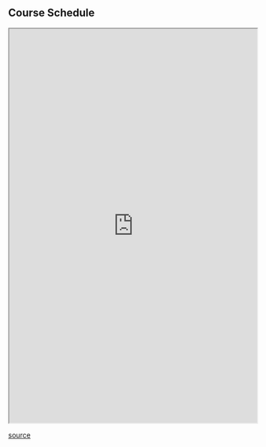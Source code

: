 ## Course Schedule

<iframe
  src="https://geo511.wilsonlab.io/Schedule.html"
  width="100%" height="800">
</iframe>
[source](https://geo511.wilsonlab.io/Schedule.html)
